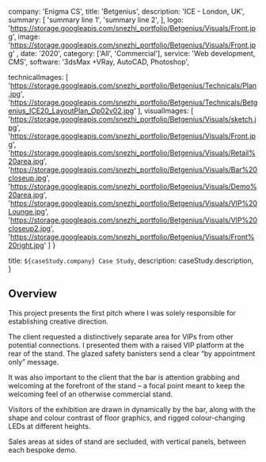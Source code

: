   company: 'Enigma CS',
  title: 'Betgenius',
  description:
    'ICE - London, UK',
  summary: [
    'summary line 1',
    'summary line 2',
  ],
  logo: 'https://storage.googleapis.com/snezhi_portfolio/Betgenius/Visuals/Front.jpg',
  image: 'https://storage.googleapis.com/snezhi_portfolio/Betgenius/Visuals/Front.jpg' ,
  date: '2020',
  category: ['All', 'Commercial'],
  service: 'Web development, CMS',
  software: '3dsMax +VRay, AutoCAD, Photoshop',

technicalImages: [
  'https://storage.googleapis.com/snezhi_portfolio/Betgenius/Technicals/Plan.jpg',
  'https://storage.googleapis.com/snezhi_portfolio/Betgenius/Technicals/Betgenius_ICE20_LayoutPlan_Op02v02.jpg'
],
visualImages: [
  'https://storage.googleapis.com/snezhi_portfolio/Betgenius/Visuals/sketch.jpg',
  'https://storage.googleapis.com/snezhi_portfolio/Betgenius/Visuals/Front.jpg',
  'https://storage.googleapis.com/snezhi_portfolio/Betgenius/Visuals/Retail%20area.jpg',
  'https://storage.googleapis.com/snezhi_portfolio/Betgenius/Visuals/Bar%20closeup.jpg',
  'https://storage.googleapis.com/snezhi_portfolio/Betgenius/Visuals/Demo%20area.jpg',
  'https://storage.googleapis.com/snezhi_portfolio/Betgenius/Visuals/VIP%20Lounge.jpg',
  'https://storage.googleapis.com/snezhi_portfolio/Betgenius/Visuals/VIP%20closeup2.jpg',
  'https://storage.googleapis.com/snezhi_portfolio/Betgenius/Visuals/Front%20right.jpg'
  ]
}

  title: `${caseStudy.company} Case Study`,
  description: caseStudy.description,
}

## Overview

This project presents the first pitch where I was solely responsible for establishing creative direction. 

The client requested a distinctively separate area for VIPs from other potential connections. I presented them with a raised VIP platform at the rear of the stand. The glazed safety banisters send a clear “by appointment only” message.

It was also important to the client that the bar is attention grabbing and welcoming at the forefront of the stand – a focal point meant to keep the welcoming feel of an otherwise commercial stand.

Visitors of the exhibition are drawn in dynamically by the bar, along with the shape and colour contrast of floor graphics, and rigged colour-changing LEDs at different heights.

Sales areas at sides of stand are secluded, with vertical panels, between each bespoke demo.
